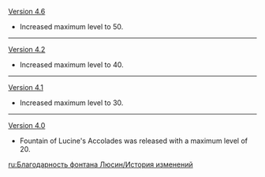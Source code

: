 {{Change History/Header}}
[[Version 4.6]]
* Increased maximum level to 50.
----
[[Version 4.2]]
* Increased maximum level to 40.
----
[[Version 4.1]]
* Increased maximum level to 30.
----
[[Version 4.0]]
* Fountain of Lucine's Accolades was released with a maximum level of 20.
<noinclude>
[[ru:Благодарность фонтана Люсин/История изменений]]
</noinclude>
